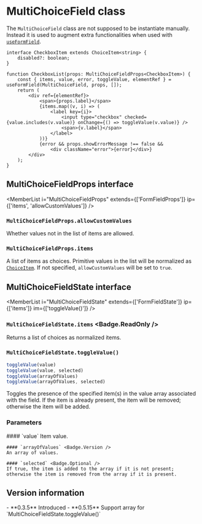 <Module name="zeta-dom-react" />

# MultiChoiceField class

The `MultiChoiceField` class are not supposed to be instantiate manually. Instead it is used to
augment extra functionalities when used with [`useFormField`](:).

<ImportHint
    name="MultiChoiceField"
    module="zeta-dom-react"
    require="MultiChoiceField"
    global="zeta.react.MultiChoiceField"
    expanded />

<MemberList i="MultiChoiceField" />

```tsx
interface CheckboxItem extends ChoiceItem<string> {
    disabled?: boolean;
}

function CheckboxList(props: MultiChoiceFieldProps<CheckboxItem>) {
    const { items, value, error, toggleValue, elementRef } = useFormField(MultiChoiceField, props, []);
    return (
        <div ref={elementRef}>
            <span>{props.label}</span>
            {items.map((v, i) => (
                <label key={i}>
                    <input type="checkbox" checked={value.includes(v.value)} onChange={() => toggleValue(v.value)} />
                    <span>{v.label}</span>
                </label>
            ))}
            {error && props.showErrorMessage !== false &&
                <div className="error">{error}</div>}
        </div>
    );
}
```

## MultiChoiceFieldProps interface

<MemberList
    i="MultiChoiceFieldProps"
    extends={['FormFieldProps']}
    ip={['items', 'allowCustomValues']}
/>

### `MultiChoiceFieldProps.allowCustomValues`

Whether values not in the list of items are allowed.

### `MultiChoiceFieldProps.items`

A list of items as choices.
Primitive values in the list will be normalized as [`ChoiceItem`](:).
If not specified, `allowCustomValues` will be set to `true`.

## MultiChoiceFieldState interface

<MemberList
    i="MultiChoiceFieldState"
    extends={['FormFieldState']}
    ip={['items']}
    im={['toggleValue()']}
/>

### `MultiChoiceFieldState.items` <Badge.ReadOnly />

Returns a list of choices as normalized items.

### `MultiChoiceFieldState.toggleValue()`

```javascript
toggleValue(value)
toggleValue(value, selected)
toggleValue(arrayOfValues)
toggleValue(arrayOfValues, selected)
```

Toggles the presence of the specified item(s) in the value array associated with the field.
If the item is already present, the item will be removed; otherwise the item will be added.

### Parameters

<dl>
    #### `value`
    Item value.

    #### `arrayOfValues` <Badge.Version />
    An array of values.

    #### `selected` <Badge.Optional />
    If true, the item is added to the array if it is not present; otherwise the item is removed from the array if it is present.

</dl>

## Version information

<VersionTimeline module="zeta-dom-react">
- **0.3.5** Introduced
- **0.5.15** Support array for `MultiChoiceFieldState.toggleValue()`
</VersionTimeline>
